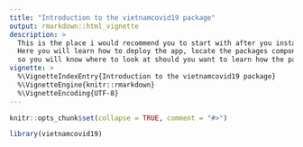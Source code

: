 ```yaml
---
title: "Introduction to the vietnamcovid19 package"
output: rmarkdown::html_vignette
description: >
  This is the place i would recommend you to start with after you installed the vietnamcovid19 package.
  Here you will learn how to deploy the app, locate the packages components and the arragement of the files
  so you will know where to look at should you want to learn how the package was built.
vignette: >
  %\VignetteIndexEntry{Introduction to the vietnamcovid19 package}
  %\VignetteEngine{knitr::rmarkdown}
  %\VignetteEncoding{UTF-8}
---
```


```r
knitr::opts_chunk$set(collapse = TRUE, comment = "#>")
```

```r
library(vietnamcovid19)
```

